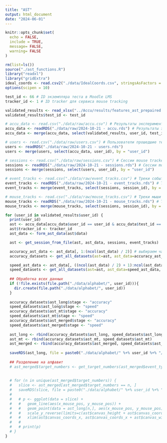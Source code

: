 ```yaml
---
title: "AST"
output: html_document
date: "2024-06-01"
---
```


```r
knitr::opts_chunk$set(
  echo = FALSE,
  include = TRUE,
  message= FALSE, 
  warning= FALSE
)
```

```r
rm(list=ls())
source("./ast_functions.R")
library("readxl")
library("gridExtra")
ideal_coords <- read.csv2("./data/IdealCoords.csv", stringsAsFactors = F, col.names = c("x_mouse_pos","y_mouse_pos"), header = F)
options(scipen = 10)
```

```r
test_id <- 66 # ID экземпляра теста в Moodle LMS
tracker_id <- 1 # ID tracker для сервиса mouse tracking
```

```r
validated_results <- read_xlsx("../Accu/results/features_ast_prepaired.xlsx") # Валидные данные  теста
validated_results$test_id <- test_id

# accu_data <- read.csv("./data/raw/accu.csv") # Результаты эксперимента компромисс скорость-точность
accu_data <- readRDS("./data/raw/2024-10-21 - accu.rds") # Результаты эксперимента компромисс скорость-точность
accu_data <- merge(accu_data, select(validated_results, user_id, test_id), by = c("user_id", "test_id"), all.y = F)

# users <- read.csv("./data/raw/users.csv") # Пользователи прошедшие тестирование
users <- readRDS("./data/raw/2024-10-21 - users.rds")
users <- merge(users, select(accu_data, user_id), by = "user_id")

# sessions <- read.csv("./data/raw/sessions.csv") # Сессии mouse tracker'a
sessions <- readRDS("./data/raw/2024-10-21 - sessions.rds") # Сессии mouse tracker'a
sessions <- merge(sessions, select(users, user_id), by = "user_id")

# event_tracks <- read.csv("./data/raw/event_tracks.csv") # Треки событий 
event_tracks <- readRDS("./data/raw/2024-10-21 - event_tracks.rds") # Треки событий 
event_tracks <- merge(event_tracks, select(sessions, session_id), by = "session_id")

# mouse_tracks <- read.csv("./data/raw/mouse_tracks.csv") # Треки мыши
mouse_tracks <- readRDS("./data/raw/2024-10-21 - mouse_tracks.rds") # Треки мыши
mouse_tracks <- merge(mouse_tracks, select(sessions, session_id), by = "session_id")

```

```r
for (user_id in validated_results$user_id) {
  print(user_id)
  ast <- accu_data[accu_data$user_id == user_id & accu_data$test_id == test_id,]
  ast$tracker_id <- tracker_id
  ast_data <- form_ast_data(ast$data)

  ast <- get_session_from_file(ast, ast_data, sessions, event_tracks)

  accuracy_ast_data <- ast_data[, 1:(ncol(ast_data) / 2)] # выбираем часть эксперимента на точность
  accuracy_datasets <- get_all_datasets(ast=ast, ast_data=accuracy_ast_data, mouse_tracks = mouse_tracks, ideal_coords = ideal_coords)

  speed_ast_data <- ast_data[, ((ncol(ast_data) / 2) + 1):ncol(ast_data)]
  speed_datasets <- get_all_datasets(ast=ast, ast_data=speed_ast_data, mouse_tracks=mouse_tracks, ideal_coords = ideal_coords)
  
  ## Обработка всех данных
  if (!file.exists(file.path("./data/alphabet/", user_id))){
    dir.create(file.path("./data/alphabet/", user_id))
  }
  
  accuracy_datasets$ast_long$stage <- "accuracy"
  speed_datasets$ast_long$stage <- "speed"
  accuracy_datasets$ast_mt$stage <- "accuracy"
  speed_datasets$ast_mt$stage <- "speed"
  accuracy_datasets$ast_merged$stage <- "accuracy"
  speed_datasets$ast_merged$stage <- "speed"
  
  ast_long <- rbind(accuracy_datasets$ast_long, speed_datasets$ast_long)
  ast_mt <- rbind(accuracy_datasets$ast_mt, speed_datasets$ast_mt)
  ast_merged <- rbind(accuracy_datasets$ast_merged, speed_datasets$ast_merged)
  
  saveRDS(ast_long, file = paste0("./data/alphabet/" %+% user_id %+% "/ast_results.rds"))
  
  ## Разделение на алфавит
  # ast_merged$target_numbers <- get_target_numbers(ast_merged$event_type, "click")
  
  
  # for (n in unique(ast_merged$target_numbers)) {
  #   slice <- ast_merged[ast_merged$target_numbers == n, ]
  #   saveRDS(slice, file = paste0("./data/alphabet/" %+% user_id %+% "/" %+% n %+% ".rds"))
  #   
  #   # p <- ggplot(data = slice) +
  #   #   geom_line(aes(x_mouse_pos, y_mouse_pos)) +
  #   #   geom_point(data = ast_long[n,], aes(x_mouse_pos, y_mouse_pos), shape=21, size=11, alpha=0.8, fill="white") +
  #   #   scale_y_reverse(limits=c(ast$canvas_height + ast$canvas_coords_y, ast$canvas_coords_y)) +
  #   #   xlim(ast$canvas_coords_x, ast$canvas_coords_x + ast$canvas_width)
  #   # 
  #   # print(p)
  # }
}



```


